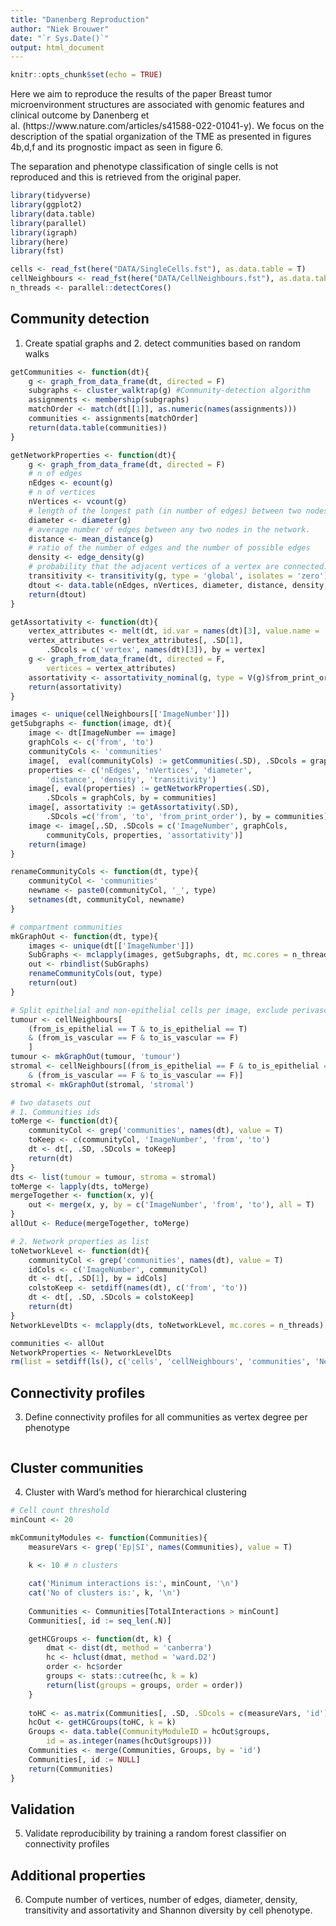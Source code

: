 ```yaml
---
title: "Danenberg Reproduction"
author: "Niek Brouwer"
date: "`r Sys.Date()`"
output: html_document
---
```


```r
knitr::opts_chunk$set(echo = TRUE)
```

Here we aim to reproduce the results of the paper Breast tumor microenvironment structures are associated with genomic features and clinical outcome by Danenberg et al. (https://www.nature.com/articles/s41588-022-01041-y).
We focus on the description of the spatial organization of the TME as presented in figures 4b,d,f and its prognostic impact as seen in figure 6.

The separation and phenotype classification of single cells is not reproduced and this is retrieved from the original paper.

```r
library(tidyverse)
library(ggplot2)
library(data.table)
library(parallel)
library(igraph)
library(here)
library(fst)

cells <- read_fst(here("DATA/SingleCells.fst"), as.data.table = T)
cellNeighbours <- read_fst(here("DATA/CellNeighbours.fst"), as.data.table = T)
n_threads <- parallel::detectCores()
```

## Community detection
1. Create spatial graphs and 2. detect communities based on random walks

```r

getCommunities <- function(dt){
	g <- graph_from_data_frame(dt, directed = F)
	subgraphs <- cluster_walktrap(g) #Community-detection algorithm
	assignments <- membership(subgraphs)
	matchOrder <- match(dt[[1]], as.numeric(names(assignments)))	
	communities <- assignments[matchOrder]
	return(data.table(communities))
}

getNetworkProperties <- function(dt){
	g <- graph_from_data_frame(dt, directed = F)
	# n of edges
	nEdges <- ecount(g)
	# n of vertices
	nVertices <- vcount(g)
	# length of the longest path (in number of edges) between two nodes
	diameter <- diameter(g) 
	# average number of edges between any two nodes in the network.
	distance <- mean_distance(g)
	# ratio of the number of edges and the number of possible edges
	density <- edge_density(g)
	# probability that the adjacent vertices of a vertex are connected. 
	transitivity <- transitivity(g, type = 'global', isolates = 'zero')
	dtout <- data.table(nEdges, nVertices, diameter, distance, density, transitivity)
	return(dtout)
}

getAssortativity <- function(dt){
	vertex_attributes <- melt(dt, id.var = names(dt)[3], value.name = 'vertex')
	vertex_attributes <- vertex_attributes[, .SD[1], 
		.SDcols = c('vertex', names(dt)[3]), by = vertex]
	g <- graph_from_data_frame(dt, directed = F, 
		vertices = vertex_attributes)
	assortativity <- assortativity_nominal(g, type = V(g)$from_print_order)
	return(assortativity)
}

images <- unique(cellNeighbours[['ImageNumber']])
getSubgraphs <- function(image, dt){
	image <- dt[ImageNumber == image]
	graphCols <- c('from', 'to')
	communityCols <- 'communities'
	image[,  eval(communityCols) := getCommunities(.SD), .SDcols = graphCols]
	properties <- c('nEdges', 'nVertices', 'diameter', 
		'distance', 'density', 'transitivity')
	image[, eval(properties) := getNetworkProperties(.SD), 
		.SDcols = graphCols, by = communities]
	image[, assortativity := getAssortativity(.SD), 
		.SDcols =c('from', 'to', 'from_print_order'), by = communities]
	image <- image[,.SD, .SDcols = c('ImageNumber', graphCols, 
		communityCols, properties, 'assortativity')]
	return(image)	
}

renameCommunityCols <- function(dt, type){
	communityCol <- 'communities'
	newname <- paste0(communityCol, '_', type)
	setnames(dt, communityCol, newname)
}

# compartment communities
mkGraphOut <- function(dt, type){
	images <- unique(dt[['ImageNumber']])		
	SubGraphs <- mclapply(images, getSubgraphs, dt, mc.cores = n_threads)
	out <- rbindlist(SubGraphs)
	renameCommunityCols(out, type)
	return(out)
}

# Split epithelial and non-epithelial cells per image, exclude perivascular cells.
tumour <- cellNeighbours[
	(from_is_epithelial == T & to_is_epithelial == T)
	& (from_is_vascular == F & to_is_vascular == F)
	]
tumour <- mkGraphOut(tumour, 'tumour')
stromal <- cellNeighbours[(from_is_epithelial == F & to_is_epithelial == F) 
	& (from_is_vascular == F & to_is_vascular == F)]
stromal <- mkGraphOut(stromal, 'stromal')

# two datasets out
# 1. Communities ids
toMerge <- function(dt){
	communityCol <- grep('communities', names(dt), value = T)
	toKeep <- c(communityCol, 'ImageNumber', 'from', 'to')
	dt <- dt[, .SD, .SDcols = toKeep]
	return(dt)
}
dts <- list(tumour = tumour, stroma = stromal)
toMerge <- lapply(dts, toMerge)
mergeTogether <- function(x, y){
	out <- merge(x, y, by = c('ImageNumber', 'from', 'to'), all = T)
}
allOut <- Reduce(mergeTogether, toMerge)

# 2. Network properties as list
toNetworkLevel <- function(dt){
	communityCol <- grep('communities', names(dt), value = T)
	idCols <- c('ImageNumber', communityCol)
	dt <- dt[, .SD[1], by = idCols]
	colstoKeep <- setdiff(names(dt), c('from', 'to'))
	dt <- dt[, .SD, .SDcols = colstoKeep]
	return(dt)
}
NetworkLevelDts <- mclapply(dts, toNetworkLevel, mc.cores = n_threads)

communities <- allOut
NetworkProperties <- NetworkLevelDts
rm(list = setdiff(ls(), c('cells', 'cellNeighbours', 'communities', 'NetworkProperties')))

```

## Connectivity profiles
3.	Define connectivity profiles for all communities as vertex degree per phenotype

```r



```

## Cluster communities
4.	Cluster with Ward’s method for hierarchical clustering

```r
# Cell count threshold
minCount <- 20

mkCommunityModules <- function(Communities){
	measureVars <- grep('Ep|SI', names(Communities), value = T)
	
	k <- 10 # n clusters	

	cat('Minimum interactions is:', minCount, '\n')
	cat('No of clusters is:', k, '\n')
	
	Communities <- Communities[TotalInteractions > minCount]
	Communities[, id := seq_len(.N)]

	getHCGroups <- function(dt, k) {
		dmat <- dist(dt, method = 'canberra')
		hc <- hclust(dmat, method = 'ward.D2')
		order <- hc$order
		groups <- stats::cutree(hc, k = k)
		return(list(groups = groups, order = order))
	}
	
	toHC <- as.matrix(Communities[, .SD, .SDcols = c(measureVars, 'id')], rownames = 'id')
	hcOut <- getHCGroups(toHC, k = k)
	Groups <- data.table(CommunityModuleID = hcOut$groups, 
		id = as.integer(names(hcOut$groups)))		
	Communities <- merge(Communities, Groups, by = 'id')
	Communities[, id := NULL]
	return(Communities)
}


```


## Validation
5.	Validate reproducibility by training a random forest classifier on connectivity profiles


## Additional properties
6.	Compute number of vertices, number of edges, diameter, density, transitivity and assortativity and Shannon diversity by cell phenotype.
